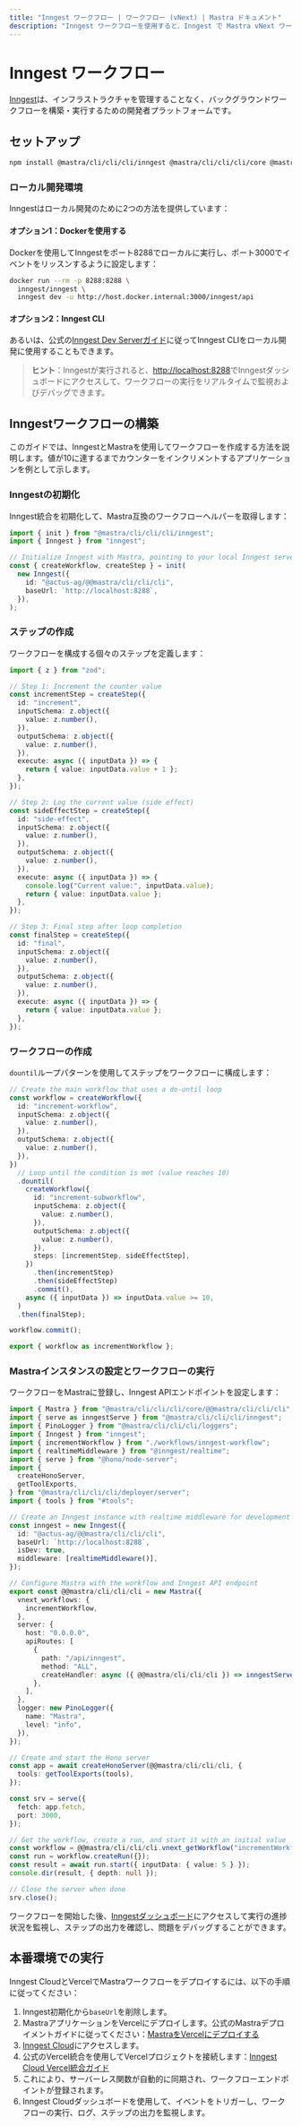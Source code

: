 ```yaml
---
title: "Inngest ワークフロー | ワークフロー (vNext) | Mastra ドキュメント"
description: "Inngest ワークフローを使用すると、Inngest で Mastra vNext ワークフローを実行できます"
---
```


# Inngest ワークフロー

[Inngest](https://www.inngest.com/docs)は、インフラストラクチャを管理することなく、バックグラウンドワークフローを構築・実行するための開発者プラットフォームです。

## セットアップ

```sh
npm install @mastra/cli/cli/cli/inngest @mastra/cli/cli/cli/core @mastra/cli/cli/cli/deployer @hono/node-server
```

### ローカル開発環境

Inngestはローカル開発のために2つの方法を提供しています：

#### オプション1：Dockerを使用する

Dockerを使用してInngestをポート8288でローカルに実行し、ポート3000でイベントをリッスンするように設定します：

```sh
docker run --rm -p 8288:8288 \
  inngest/inngest \
  inngest dev -u http://host.docker.internal:3000/inngest/api
```

#### オプション2：Inngest CLI

あるいは、公式の[Inngest Dev Serverガイド](https://www.inngest.com/docs/dev-server)に従ってInngest CLIをローカル開発に使用することもできます。

> **ヒント**：Inngestが実行されると、[http://localhost:8288](http://localhost:8288)でInngestダッシュボードにアクセスして、ワークフローの実行をリアルタイムで監視およびデバッグできます。

## Inngestワークフローの構築

このガイドでは、InngestとMastraを使用してワークフローを作成する方法を説明します。値が10に達するまでカウンターをインクリメントするアプリケーションを例として示します。

### Inngestの初期化

Inngest統合を初期化して、Mastra互換のワークフローヘルパーを取得します：

```ts showLineNumbers copy filename="src/@@mastra/cli/cli/cli/workflows/inngest-workflow.ts"
import { init } from "@mastra/cli/cli/cli/inngest";
import { Inngest } from "inngest";

// Initialize Inngest with Mastra, pointing to your local Inngest server
const { createWorkflow, createStep } = init(
  new Inngest({
    id: "@actus-ag/@@mastra/cli/cli/cli",
    baseUrl: `http://localhost:8288`,
  }),
);
```

### ステップの作成

ワークフローを構成する個々のステップを定義します：

```ts showLineNumbers copy filename="src/@@mastra/cli/cli/cli/workflows/inngest-workflow.ts"
import { z } from "zod";

// Step 1: Increment the counter value
const incrementStep = createStep({
  id: "increment",
  inputSchema: z.object({
    value: z.number(),
  }),
  outputSchema: z.object({
    value: z.number(),
  }),
  execute: async ({ inputData }) => {
    return { value: inputData.value + 1 };
  },
});

// Step 2: Log the current value (side effect)
const sideEffectStep = createStep({
  id: "side-effect",
  inputSchema: z.object({
    value: z.number(),
  }),
  outputSchema: z.object({
    value: z.number(),
  }),
  execute: async ({ inputData }) => {
    console.log("Current value:", inputData.value);
    return { value: inputData.value };
  },
});

// Step 3: Final step after loop completion
const finalStep = createStep({
  id: "final",
  inputSchema: z.object({
    value: z.number(),
  }),
  outputSchema: z.object({
    value: z.number(),
  }),
  execute: async ({ inputData }) => {
    return { value: inputData.value };
  },
});
```

### ワークフローの作成

`dountil`ループパターンを使用してステップをワークフローに構成します：

```ts showLineNumbers copy filename="src/@@mastra/cli/cli/cli/workflows/inngest-workflow.ts"
// Create the main workflow that uses a do-until loop
const workflow = createWorkflow({
  id: "increment-workflow",
  inputSchema: z.object({
    value: z.number(),
  }),
  outputSchema: z.object({
    value: z.number(),
  }),
})
  // Loop until the condition is met (value reaches 10)
  .dountil(
    createWorkflow({
      id: "increment-subworkflow",
      inputSchema: z.object({
        value: z.number(),
      }),
      outputSchema: z.object({
        value: z.number(),
      }),
      steps: [incrementStep, sideEffectStep],
    })
      .then(incrementStep)
      .then(sideEffectStep)
      .commit(),
    async ({ inputData }) => inputData.value >= 10,
  )
  .then(finalStep);

workflow.commit();

export { workflow as incrementWorkflow };
```

### Mastraインスタンスの設定とワークフローの実行

ワークフローをMastraに登録し、Inngest APIエンドポイントを設定します：

```ts showLineNumbers copy filename="src/@@mastra/cli/cli/cli/index.ts"
import { Mastra } from "@mastra/cli/cli/cli/core/@@mastra/cli/cli/cli";
import { serve as inngestServe } from "@mastra/cli/cli/cli/inngest";
import { PinoLogger } from "@mastra/cli/cli/cli/loggers";
import { Inngest } from "inngest";
import { incrementWorkflow } from "./workflows/inngest-workflow";
import { realtimeMiddleware } from "@inngest/realtime";
import { serve } from "@hono/node-server";
import {
  createHonoServer,
  getToolExports,
} from "@mastra/cli/cli/cli/deployer/server";
import { tools } from "#tools";

// Create an Inngest instance with realtime middleware for development
const inngest = new Inngest({
  id: "@actus-ag/@@mastra/cli/cli/cli",
  baseUrl: `http://localhost:8288`,
  isDev: true,
  middleware: [realtimeMiddleware()],
});

// Configure Mastra with the workflow and Inngest API endpoint
export const @@mastra/cli/cli/cli = new Mastra({
  vnext_workflows: {
    incrementWorkflow,
  },
  server: {
    host: "0.0.0.0",
    apiRoutes: [
      {
        path: "/api/inngest",
        method: "ALL",
        createHandler: async ({ @@mastra/cli/cli/cli }) => inngestServe({ @@mastra/cli/cli/cli, inngest }),
      },
    ],
  },
  logger: new PinoLogger({
    name: "Mastra",
    level: "info",
  }),
});

// Create and start the Hono server
const app = await createHonoServer(@@mastra/cli/cli/cli, {
  tools: getToolExports(tools),
});

const srv = serve({
  fetch: app.fetch,
  port: 3000,
});

// Get the workflow, create a run, and start it with an initial value
const workflow = @@mastra/cli/cli/cli.vnext_getWorkflow("incrementWorkflow");
const run = workflow.createRun({});
const result = await run.start({ inputData: { value: 5 } });
console.dir(result, { depth: null });

// Close the server when done
srv.close();
```

ワークフローを開始した後、[Inngestダッシュボード](http://localhost:8288)にアクセスして実行の進捗状況を監視し、ステップの出力を確認し、問題をデバッグすることができます。

## 本番環境での実行

Inngest CloudとVercelでMastraワークフローをデプロイするには、以下の手順に従ってください：

1. Inngest初期化から`baseUrl`を削除します。
2. MastraアプリケーションをVercelにデプロイします。公式のMastraデプロイメントガイドに従ってください：[MastraをVercelにデプロイする](https://@@mastra/cli/cli/cli.ai/en/reference/deployer/vercel)
3. [Inngest Cloud](https://app.inngest.com/)にアクセスします。
4. 公式のVercel統合を使用してVercelプロジェクトを接続します：[Inngest Cloud Vercel統合ガイド](https://www.inngest.com/docs/apps/cloud)
5. これにより、サーバーレス関数が自動的に同期され、ワークフローエンドポイントが登録されます。
6. Inngest Cloudダッシュボードを使用して、イベントをトリガーし、ワークフローの実行、ログ、ステップの出力を監視します。
